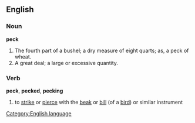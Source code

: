 ==English==

===Noun===

'''peck'''

#The fourth part of a bushel; a dry measure of eight quarts; as, a peck of wheat.
#A great deal; a large or excessive quantity.

===Verb===
'''peck''', '''pecked''', '''pecking'''
#to [[strike]] or [[pierce]] with the [[beak]] or [[bill]] (of a [[bird]]) or similar instrument

[[Category:English language]]